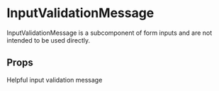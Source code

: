 
<Meta
  title="Components/Form Inputs/Subcomponents/InputValidationMessage"
  component={InputValidationMessage}
  decorators={[withA11y]}
/>

# InputValidationMessage

InputValidationMessage is a subcomponent of form inputs and are not intended to be used directly.

## Props
<Props of={InputValidationMessage} />

<Preview>
  <Story name="Default">
    <InputValidationMessage>Helpful input validation message</InputValidationMessage>
  </Story>
</Preview>
